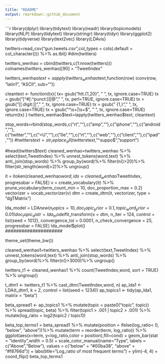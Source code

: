 ---
title: "README"
output: rmarkdown::github_document
---

```{r setup, include=FALSE}

library(dplyr)
library(tidytext)
library(readr)
library(topicmodels)
library(NLP)
library(tidytext)
library(stringr)
library(tidyr)
library(ggplot2)
library(tidyverse)
library(text2vec)
library(LDAvis)

twitters=read_csv("gun.tweets.csv",col_types = cols(.default = col_character())) %>% as.tbl()
#dim(twitters)

twitters_wenhao = cbind(twitters,c(1:nrow(twitters)))
colnames(twitters_wenhao)[90] = "TweetIndex"

twitters_wenhao$text=sapply(twitters_wenhao$text,function(row) iconv(row, "latin1", "ASCII", sub=""))


cleantext <- function(tx){
  tx= gsub("htt.{1,20}", " ", tx, ignore.case=TRUE)
  tx = gsub("[^#[:^punct:]]|@", " ", tx, perl=TRUE, ignore.case=TRUE)
  tx = gsub("[[:digit:]]", " ", tx, ignore.case=TRUE)
  tx = gsub(" {1,}", " ", tx, ignore.case=TRUE)
  tx = gsub("^\\s+|\\s+$", " ", tx, ignore.case=TRUE)
  return(tx)
}
twitters_wenhao$text=lapply(twitters_wenhao$text, cleantext)

stop_words=rbind(stop_words,c("rt",""),c("amp",""),c("iphone",""),c("android",""),
                 c("twitter",""),c("<U",""),c("0e",""),c("rt",""),c("web",""),c("client",""),c("ipad",""))
#twitters$text=str_replace_all(twitters$text,"^suppo$","support")

#head(twitters$text)
cleaned_wenhao=twitters_wenhao  %>% 
  select(text,TweetIndex) %>% 
  unnest_tokens(word,text) %>% 
  anti_join(stop_words) %>%
  group_by(word)%>%
  filter(n()>20)%>%
  filter(str_length(word)>2)%>%
  ungroup()

#############


it = itoken(cleaned_wenhao$word, ids = cleaned_wenhao$TweetIndex, progressbar = FALSE)
v = create_vocabulary(it) %>% 
  prune_vocabulary(term_count_min = 10, doc_proportion_max = 0.2)
vectorizer = vocab_vectorizer(v)
dtm = create_dtm(it, vectorizer, type = "dgTMatrix")

lda_model = LDA$new(n_topics = 10, doc_topic_prior = 0.1, topic_word_prior = 0.01)
doc_topic_distr = 
  lda_model$fit_transform(x = dtm, n_iter = 124, 
                          control = list(seed = 1012),
                          convergence_tol = 0.0001, n_check_convergence = 25, 
                          progressbar = FALSE)
lda_model$plot()  
#####################

theme_set(theme_bw())

cleaned_wenhao1=twitters_wenhao  %>% 
  select(text,TweetIndex) %>% 
  unnest_tokens(word,text) %>% 
  anti_join(stop_words) %>%
  group_by(word)%>%
  filter(n()>3000)%>%
  ungroup()

twitters_t1 <- cleaned_wenhao1 %>%
  count(TweetIndex,word, sort = TRUE) %>%
  ungroup()

t_dtm1 <- twitters_t1 %>%
  cast_dtm(TweetIndex,word, n)
ap_lda1 <- LDA(t_dtm1, k = 2, control = list(seed = 1234))
ap_topics1 <- tidy(ap_lda1, matrix = "beta")

beta_spread1 <- ap_topics1 %>%
  mutate(topic = paste0("topic", topic)) %>%
  spread(topic, beta) %>%
  filter(topic1 > .001 | topic2 > .001) %>%
  mutate(log_ratio = log2(topic2 / topic1))

beta_top_terms1 = beta_spread1 %>%
  mutate(position = ifelse(log_ratio< 0, "below", "above"))%>%
  mutate(term = reorder(term, log_ratio)) %>%
  ggplot(aes(x=term, y=log_ratio,color = position),fill=cond) + 
  geom_bar(stat = "identity",width = 0.5) +
  scale_color_manual(name="Type", 
                     labels = c("Above","Below"), 
                     values = c("below" = "#00ba38", "above" = "#f8766d")) + 
  labs(title="Log_ratio of most frequent terms") + 
  ylim(-4, 4) +
  coord_flip()
beta_top_terms1

